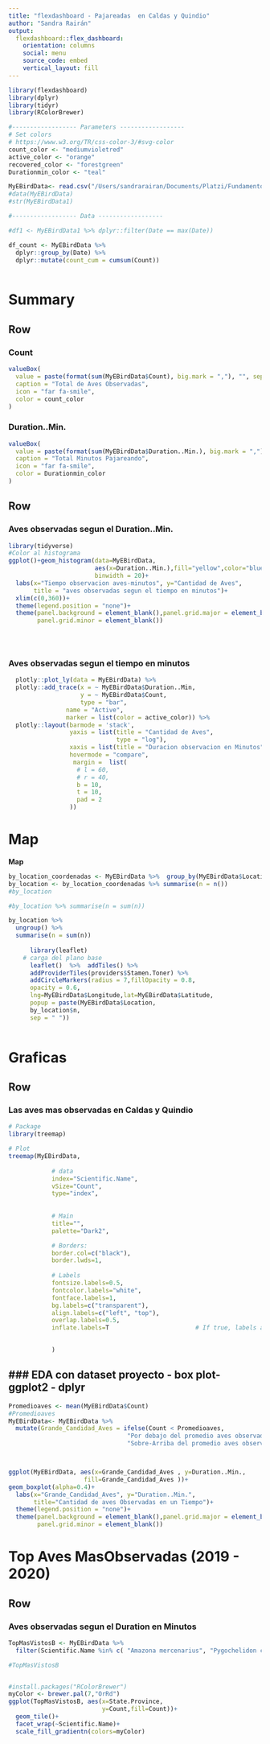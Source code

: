 ```yaml
---
title: "flexdashboard - Pajareadas  en Caldas y Quindio"
author: "Sandra Rairán"
output: 
  flexdashboard::flex_dashboard:
    orientation: columns
    social: menu
    source_code: embed
    vertical_layout: fill
---
```


```r
library(flexdashboard)
library(dplyr)
library(tidyr)
library(RColorBrewer)

#------------------ Parameters ------------------
# Set colors
# https://www.w3.org/TR/css-color-3/#svg-color
count_color <- "mediumvioletred"
active_color <- "orange"
recovered_color <- "forestgreen"
Durationmin_color <- "teal"

MyEBirdData<- read.csv("/Users/sandrarairan/Documents/Platzi/Fundamentos-R/MyEBirdData.csv")
#data(MyEBirdData)
#str(MyEBirdData1)

#------------------ Data ------------------

#df1 <- MyEBirdData1 %>% dplyr::filter(Date == max(Date))

df_count <- MyEBirdData %>%  
  dplyr::group_by(Date) %>%
  dplyr::mutate(count_cum = cumsum(Count))
                

```


Summary
=======================================================================


Row {data-width=450}
-----------------------------------------------------------------------

### Count {.value-box}

```r



valueBox(
  value = paste(format(sum(MyEBirdData$Count), big.mark = ","), "", sep = " "),
  caption = "Total de Aves Observadas",
  icon = "far fa-smile",
  color = count_color
)


```




### Duration..Min. {.value-box}
```r

valueBox(
  value = paste(format(sum(MyEBirdData$Duration..Min.), big.mark = ","), "", sep = " "),
  caption = "Total Minutos Pajareando",
  icon = "far fa-smile",
  color = Durationmin_color
)

```

Row {data-height=600}
------------------------------------------------------------------------------
### Aves observadas segun el Duration..Min.
    
```r
library(tidyverse)
#Color al histograma
ggplot()+geom_histogram(data=MyEBirdData,
                        aes(x=Duration..Min.),fill="yellow",color="blue",
                        binwidth = 20)+
  labs(x="Tiempo observacion aves-minutos", y="Cantidad de Aves",
       title = "aves observadas segun el tiempo en minutos")+
  xlim(c(0,360))+
  theme(legend.position = "none")+
  theme(panel.background = element_blank(),panel.grid.major = element_blank(),
        panel.grid.minor = element_blank())
 

  

```



### Aves observadas segun el tiempo en minutos

```r




  plotly::plot_ly(data = MyEBirdData) %>%
  plotly::add_trace(x = ~ MyEBirdData$Duration..Min,
                    y = ~ MyEBirdData$Count,
                    type = "bar", 
                name = "Active",
                marker = list(color = active_color)) %>%
  plotly::layout(barmode = 'stack',
                 yaxis = list(title = "Cantidad de Aves",
                              type = "log"),
                 xaxis = list(title = "Duracion observacion en Minutos"),
                 hovermode = "compare",
                  margin =  list(
                   # l = 60,
                   # r = 40,
                   b = 10,
                   t = 10,
                   pad = 2
                 ))


```

Map
=======================================================================

**Map**

```r
     
by_location_coordenadas <- MyEBirdData %>%  group_by(MyEBirdData$Location,MyEBirdData$Longitude, MyEBirdData$Latitude)
by_location <- by_location_coordenadas %>% summarise(n = n())
#by_location

#by_location %>% summarise(n = sum(n))

by_location %>%
  ungroup() %>%
  summarise(n = sum(n))
     
      library(leaflet)
    # carga del plano base
      leaflet()  %>%  addTiles() %>%
      addProviderTiles(providers$Stamen.Toner) %>%
      addCircleMarkers(radius = 7,fillOpacity = 0.8,
      opacity = 0.6,
      lng=MyEBirdData$Longitude,lat=MyEBirdData$Latitude, 
      popup = paste(MyEBirdData$Location,
      by_location$n,
      sep = " ")) 
                         
```

Graficas
=======================================================================

Row {data-height=600}
-----------------------------------------------------------------------

### Las aves mas observadas en Caldas y Quindio

```r
# Package
library(treemap)

# Plot
treemap(MyEBirdData,
            
            # data
            index="Scientific.Name",
            vSize="Count",
            type="index",
            
            
            # Main
            title="",
            palette="Dark2",

            # Borders:
            border.col=c("black"),             
            border.lwds=1,                         
        
            # Labels
            fontsize.labels=0.5,
            fontcolor.labels="white",
            fontface.labels=1,            
            bg.labels=c("transparent"),              
            align.labels=c("left", "top"),                                  
            overlap.labels=0.5,
            inflate.labels=T                        # If true, labels are bigger when rectangle is bigger.

            
            )

```


### EDA con dataset proyecto - box plot- ggplot2 - dplyr
-----------------------------------------------------------------------
```r

Promedioaves <- mean(MyEBirdData$Count)
#Promedioaves
MyEBirdData<- MyEBirdData %>%
  mutate(Grande_Candidad_Aves = ifelse(Count < Promedioaves,
                                 "Por debajo del promedio aves observadas",
                                 "Sobre-Arriba del promedio aves observadas"))



ggplot(MyEBirdData, aes(x=Grande_Candidad_Aves , y=Duration..Min.,
                     fill=Grande_Candidad_Aves ))+
geom_boxplot(alpha=0.4)+
  labs(x="Grande_Candidad_Aves", y="Duration..Min.",
       title="Cantidad de aves Observadas en un Tiempo")+
  theme(legend.position = "none")+
  theme(panel.background = element_blank(),panel.grid.major = element_blank(),
        panel.grid.minor = element_blank())

```

Top Aves MasObservadas (2019 - 2020)
=======================================================================
Row {data-height=600}
------------------------------------------------------------------------------
### Aves observadas segun el Duration en Minutos
```r
TopMasVistosB <- MyEBirdData %>%
  filter(Scientific.Name %in% c( "Amazona mercenarius", "Pygochelidon cyanoleuca", "Pionus menstruus","Leptosittaca branickii",  "Columbina talpacoti", "Pionus menstruus"))

#TopMasVistosB


#install.packages("RColorBrewer")
myColor <- brewer.pal(7,"OrRd")
ggplot(TopMasVistosB, aes(x=State.Province,
                          y=Count,fill=Count))+
  geom_tile()+
  facet_wrap(~Scientific.Name)+
  scale_fill_gradientn(colors=myColor)
```


